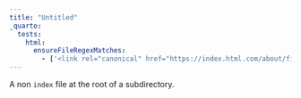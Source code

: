 ```yaml
---
title: "Untitled"
_quarto:
  tests:
    html:
      ensureFileRegexMatches:
        - ['<link rel="canonical" href="https://index.html.com/about/file.html">']
---
```


A non `index` file at the root of a subdirectory.
